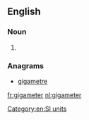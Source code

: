 ==English==

===Noun===
{{en-noun}}

# {{alternative spelling of|gigametre|from=US}}

===Anagrams===
* [[gigametre#English|gigametre]]

[[Category:en:SI units]]

[[fr:gigameter]]
[[nl:gigameter]]